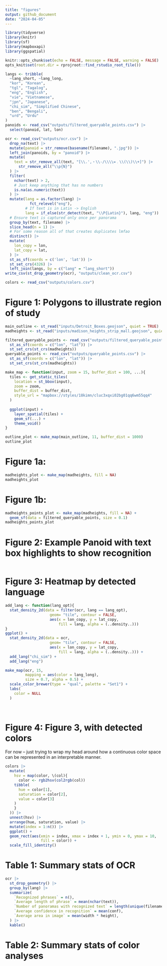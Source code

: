 ```yaml
---
title: "figures"
output: github_document
date: "2024-04-05"
---
```


```r
library(tidyverse)
library(knitr)
library(sf)
library(mapboxapi)
library(ggspatial)

knitr::opts_chunk$set(echo = FALSE, message = FALSE, warning = FALSE)
opts_knit$set(root.dir = rprojroot::find_rstudio_root_file())

```

```r
langs <- tribble(
  ~lang_short, ~lang_long,
  "kor", "Korean",
  "tgl", "Tagalog",
  "eng", "English",
  "vie", "Vietnamese",
  "jpn", "Japanese",
  "chi_sim", "Simplified Chinese",
  "ben", "Bengali",
  "urd", "Urdu"
)
panoids <- read_csv("outputs/filtered_queryable_points.csv") |> 
  select(panoid, lat, lon)

ocr <- read_csv("outputs/ocr.csv") |> 
  drop_na(text) |> 
  mutate(panoid = str_remove(basename(filename), ".jpg")) |> 
  left_join(panoids, by = "panoid") |> 
  mutate(
    text = str_remove_all(text, "[\\.',・\\-/\\\\=﹒\\(\\)\\+]") |> 
      str_remove_all("\\p{N}")
  ) |> 
  filter(
    nchar(text) > 2,
    # Just keep anything that has no numbers
    is.na(as.numeric(text)) 
  ) |> 
  mutate(lang = as.factor(lang) |> 
           fct_relevel("eng"),
         # If text is in Latin -> English
         lang = if_else(str_detect(text, "\\P{Latin}"), lang, "eng")) |> 
  # Ensure text is captured only once per panorama
  group_by(text, filename) |> 
  slice_head(n = 1) |> 
  # For some reason all of that creates duplicates lmfao 
  distinct() |> 
  mutate(
    lon_copy = lon,
    lat_copy = lat,
  ) |> 
  st_as_sf(coords = c('lon', 'lat')) |> 
  st_set_crs(4326) |> 
  left_join(langs, by = c("lang" = "lang_short"))
write_csv(st_drop_geometry(ocr), "outputs/clean_ocr.csv")

colors <- read_csv("outputs/colors.csv")
```

# Figure 1: Polygons to illustrate region of study

```r
main_outline <- st_read("inputs/Detroit_Boxes.geojson", quiet = TRUE)
madheights <- st_read("inputs/madison_heights_strip_mall.geojson", quiet = TRUE)

filtered_queryable_points <- read_csv("outputs/filtered_queryable_points.csv") |> 
  st_as_sf(coords = c("lon", "lat")) |> 
  st_set_crs(st_crs(madheights))
queryable_points <- read_csv("outputs/queryable_points.csv") |> 
  st_as_sf(coords = c("lon", "lat")) |> 
  st_set_crs(st_crs(madheights))

make_map <- function(input, zoom = 15, buffer_dist = 100, ...){
  tiles <- get_static_tiles(
    location = st_bbox(input),
    zoom = zoom,
    buffer_dist = buffer_dist,
    style_url = "mapbox://styles/18kimn/cluc3xqxi02bg01qq6wm55qq4"
  )
  
  ggplot(input) + 
    layer_spatial(tiles) + 
    geom_sf(...) + 
    theme_void() 
}

outline_plot <- make_map(main_outline, 11, buffer_dist = 1000)
outline_plot
```

# Figure 1a: 

```r
madheights_plot <- make_map(madheights, fill = NA)
madheights_plot
```

# Figure 1b:

```r
madheights_points_plot <- make_map(madheights, fill = NA) + 
  geom_sf(data = filtered_queryable_points, size = 0.1)
madheights_points_plot
```

# Figure 2: Example Panoid with text box highlights to show recognition

```r

```

# Figure 3: Heatmap by detected language

```r


add_lang <- function(lang_opt){
  stat_density_2d(data = filter(ocr, lang == lang_opt),
                    geom= "tile", contour = FALSE,
                    aes(x = lon_copy, y = lat_copy, 
                        fill = lang, alpha = (..density..)))
}
ggplot() + 
  stat_density_2d(data = ocr, 
                    geom= "tile", contour = FALSE,
                    aes(x = lon_copy, y = lat_copy, 
                        fill = lang, alpha = (..density..))) +
  add_lang("chi_sim") + 
  add_lang("eng") 

make_map(ocr, 15,
         mapping = aes(color = lang_long),
         size = 0.7, alpha = 0.5) +  
  scale_color_brewer(type = "qual", palette = "Set1") + 
  labs(
    color = NULL
  ) 
  
  
```

# Figure 4: Figure 3, with detected colors

For now -- just trying to wrap my head around how a continuous color space can be 
represented in an interpretable manner.

```r

colors |> 
  mutate(
    hsv = map(color, \(col){
      color <- rgb2hsv(col2rgb(col))
    tibble(
      hue = color[1],
      saturation = color[2],
      value = color[3]
    )
    }
  )) |> 
  unnest(hsv) |> 
  arrange(hue, saturation, value) |> 
  mutate(index = 1:n()) |> 
  ggplot() + 
  geom_rect(aes(xmin = index, xmax = index + 1, ymin = 0, ymax = 10, 
                fill = color)) +
  scale_fill_identity()

```


# Table 1: Summary stats of OCR

```r

ocr |> 
  st_drop_geometry() |> 
  group_by(lang) |> 
  summarize(
    `Recognized phrases` = n(),
    `Average length of phrase` = mean(nchar(text)),
    `Number of panoramas with recognized text` = length(unique(filename)),
    `Average confidence in recognition` = mean(conf),
    `Average area in image` = mean(width * height),
  ) |> 
  kable()

```

# Table 2: Summary stats of color analyses

```r



```